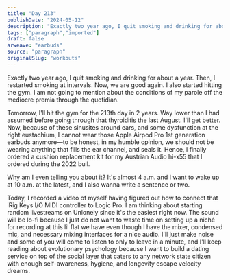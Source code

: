 ```yaml
---
title: "Day 213"
publishDate: "2024-05-12"
description: "Exactly two year ago, I quit smoking and drinking for about a year. Then, I restarted smoking at intervals. Now, we are good again. I also started hi......"
tags: ["paragraph","imported"]
draft: false
arweave: "earbuds"
source: "paragraph"
originalSlug: "workouts"
---
```


Exactly two year ago, I quit smoking and drinking for about a year. Then, I restarted smoking at intervals. Now, we are good again. I also started hitting the gym. I am not going to mention about the conditions of my parole off the mediocre premia through the quotidian.

Tomorrow, I'll hit the gym for the 213th day in 2 years. Way lower than I had assumed before going through that thyroiditis the last August. I'll get better. Now, because of these sinusites around ears, and some dysfunction at the right eustachium, I cannot wear those Apple Airpod Pro 1st generation earbuds anymore—to be honest, in my humble opinion, we should not be wearing anything that fills the ear channel, and seals it. Hence, I finally ordered a cushion replacement kit for my Austrian Audio hi-x55 that I ordered during the 2022 bull.

Why am I even telling you about it? It's almost 4 a.m. and I want to wake up at 10 a.m. at the latest, and I also wanna write a sentence or two.

Today, I recorded a video of myself having figured out how to connect that iRig Keys I/O MIDI controller to Logic Pro. I am thinking about starting random livestreams on Unlonely since it's the easiest right now. The sound will be lo-fi because I just do not want to waste time on setting up a niché for recording at this lil flat we have even though I have the mixer, condensed mic, and necessary mixing interfaces for a nice audio. I'll just make noise and some of you will come to listen to only to leave in a minute, and I'll keep reading about evolutionary psychology because I want to build a dating service on top of the social layer that caters to any network state citizen with enough self-awareness, hygiene, and longevity escape velocity dreams.